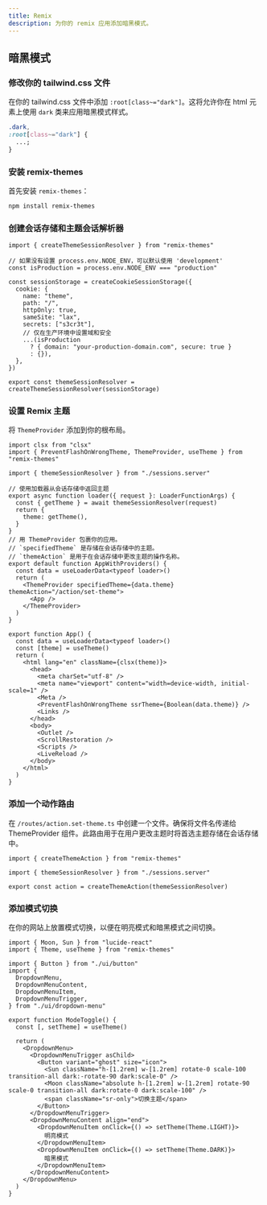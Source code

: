 ```yaml
---
title: Remix
description: 为你的 remix 应用添加暗黑模式。
---
```


## 暗黑模式

<Steps>

### 修改你的 tailwind.css 文件

在你的 tailwind.css 文件中添加 `:root[class~="dark"]`。这将允许你在 html 元素上使用 `dark` 类来应用暗黑模式样式。

```css {2} title="app/tailwind.css"
.dark,
:root[class~="dark"] {
  ...;
}
```

### 安装 remix-themes

首先安装 `remix-themes`：

```bash
npm install remix-themes
```

### 创建会话存储和主题会话解析器

```tsx title="app/sessions.server.tsx"
import { createThemeSessionResolver } from "remix-themes"

// 如果没有设置 process.env.NODE_ENV，可以默认使用 'development'
const isProduction = process.env.NODE_ENV === "production"

const sessionStorage = createCookieSessionStorage({
  cookie: {
    name: "theme",
    path: "/",
    httpOnly: true,
    sameSite: "lax",
    secrets: ["s3cr3t"],
    // 仅在生产环境中设置域和安全
    ...(isProduction
      ? { domain: "your-production-domain.com", secure: true }
      : {}),
  },
})

export const themeSessionResolver = createThemeSessionResolver(sessionStorage)
```

### 设置 Remix 主题

将 `ThemeProvider` 添加到你的根布局。

```tsx {1-3,6-11,15-22,25-26,28,33} title="app/root.tsx"
import clsx from "clsx"
import { PreventFlashOnWrongTheme, ThemeProvider, useTheme } from "remix-themes"

import { themeSessionResolver } from "./sessions.server"

// 使用加载器从会话存储中返回主题
export async function loader({ request }: LoaderFunctionArgs) {
  const { getTheme } = await themeSessionResolver(request)
  return {
    theme: getTheme(),
  }
}
// 用 ThemeProvider 包裹你的应用。
// `specifiedTheme` 是存储在会话存储中的主题。
// `themeAction` 是用于在会话存储中更改主题的操作名称。
export default function AppWithProviders() {
  const data = useLoaderData<typeof loader>()
  return (
    <ThemeProvider specifiedTheme={data.theme} themeAction="/action/set-theme">
      <App />
    </ThemeProvider>
  )
}

export function App() {
  const data = useLoaderData<typeof loader>()
  const [theme] = useTheme()
  return (
    <html lang="en" className={clsx(theme)}>
      <head>
        <meta charSet="utf-8" />
        <meta name="viewport" content="width=device-width, initial-scale=1" />
        <Meta />
        <PreventFlashOnWrongTheme ssrTheme={Boolean(data.theme)} />
        <Links />
      </head>
      <body>
        <Outlet />
        <ScrollRestoration />
        <Scripts />
        <LiveReload />
      </body>
    </html>
  )
}
```

### 添加一个动作路由

在 `/routes/action.set-theme.ts` 中创建一个文件。确保将文件名传递给 ThemeProvider 组件。此路由用于在用户更改主题时将首选主题存储在会话存储中。

```tsx title="app/routes/action.set-theme.ts"
import { createThemeAction } from "remix-themes"

import { themeSessionResolver } from "./sessions.server"

export const action = createThemeAction(themeSessionResolver)
```

### 添加模式切换

在你的网站上放置模式切换，以便在明亮模式和暗黑模式之间切换。

```tsx title="components/mode-toggle.tsx"
import { Moon, Sun } from "lucide-react"
import { Theme, useTheme } from "remix-themes"

import { Button } from "./ui/button"
import {
  DropdownMenu,
  DropdownMenuContent,
  DropdownMenuItem,
  DropdownMenuTrigger,
} from "./ui/dropdown-menu"

export function ModeToggle() {
  const [, setTheme] = useTheme()

  return (
    <DropdownMenu>
      <DropdownMenuTrigger asChild>
        <Button variant="ghost" size="icon">
          <Sun className="h-[1.2rem] w-[1.2rem] rotate-0 scale-100 transition-all dark:-rotate-90 dark:scale-0" />
          <Moon className="absolute h-[1.2rem] w-[1.2rem] rotate-90 scale-0 transition-all dark:rotate-0 dark:scale-100" />
          <span className="sr-only">切换主题</span>
        </Button>
      </DropdownMenuTrigger>
      <DropdownMenuContent align="end">
        <DropdownMenuItem onClick={() => setTheme(Theme.LIGHT)}>
          明亮模式
        </DropdownMenuItem>
        <DropdownMenuItem onClick={() => setTheme(Theme.DARK)}>
          暗黑模式
        </DropdownMenuItem>
      </DropdownMenuContent>
    </DropdownMenu>
  )
}
```

</Steps>
